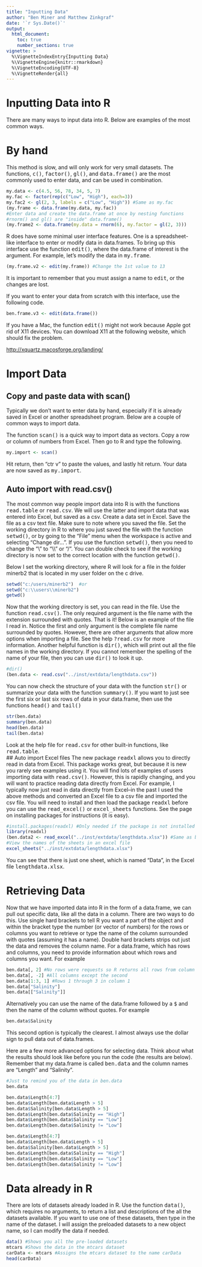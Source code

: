 ```yaml
---
title: "Inputting Data"
author: "Ben Miner and Matthew Zinkgraf"
date: '`r Sys.Date()`'
output:
  html_document:
    toc: true
    number_sections: true
vignette: >
  %\VignetteIndexEntry{Inputting Data}
  %\VignetteEngine{knitr::rmarkdown}
  %\VignetteEncoding{UTF-8}
  %\VignetteRender{all}
---
```


<h1>Inputting Data into R</h1>
There are many ways to input data into R.  Below are examples of the most common ways.  

# By hand
This method is slow, and will only work for very small datasets.  The functions, <samp>c()</samp>, <samp>factor()</samp>, <samp>gl()</samp>, and <samp>data.frame()</samp> are the most commonly used to enter data, and can be used in combination.  

```r
my.data <- c(4.5, 56, 78, 34, 5, 7)
my.fac <- factor(rep(c("Low", "High"), each=3))
my.fac2 <- gl(2, 3, labels = c("Low", "High")) #Same as my.fac
(my.frame <- data.frame(my.data, my.fac))
#Enter data and create the data.frame at once by nesting functions
#rnorm() and gl() are "inside" data.frame()
(my.frame2 <- data.frame(my.data = rnorm(6), my.factor = gl(2, 3))) 
```

R does have some minimal user interface features.  One is a
spreadsheet-like interface to enter or modify data in data.frames.
To bring up this interface use the function <samp>edit()</samp>, where
the data.frame of interest is the argument.  For example,
let's modify the data in <samp>my.frame</samp>.

```r
(my.frame.v2 <- edit(my.frame)) #Change the 1st value to 13
```

It is important to remember that you must assign a name to <samp>edit</samp>, or the changes are lost.  

If you want to enter your data from scratch with this interface, use
the following code.

```r
ben.frame.v3 <- edit(data.frame())
```

<div class="alert alert-warning">
  If you have a Mac, the function <samp>edit()</samp> might not work because Apple got rid of X11 devices.  You can download X11 at the following website, which should fix the problem.
</div>

<a href="http://xquartz.macosforge.org/landing/">http://xquartz.macosforge.org/landing/</a>

# Import Data
## Copy and paste data with scan()
Typically we don't want to enter data by hand, especially if it is already saved in Excel or another spreadsheet program.  Below are a couple of common ways to import data.  

The function <samp>scan()</samp> is a quick way to import data as vectors.  Copy a row or column of numbers from Excel.  Then go to R and type the following.

```r
my.import <- scan()
```

Hit return, then "ctr v" to paste the values, and lastly hit return.  Your data are now saved as <samp>my.import</samp>.  

## Auto import with read.csv()
The most common way people import data into R is with the functions <samp>read.table</samp> or <samp>read.csv</samp>.  We will use the latter and import data that was entered into Excel, but saved as a csv.  Create a data set in Excel.  Save the file as a csv
text file.  Make sure to note where you saved the file.  Set the
working directory in R to where you just saved the file with the
function <samp>setwd()</samp>, or by going to the "File" menu when the
workspace is active and selecting "Change dir...". If you use the
function <samp>setwd()</samp>, then you need to change the "\\" to
"\\\\" or "/". You can double check to see if the working directory
is now set to the correct location with the function
<samp>getwd()</samp>.

Below I set the working directory, where R will look for a file in the folder minerb2 that is located in my user folder on the c drive.    

```r
setwd("c:/users/minerb2")  #or
setwd("c:\\users\\minerb2")
getwd()
```

Now that the working directory is set, you can read in the file. Use
the function <samp>read.csv()</samp>.  The only required argument is the file
name with the extension surrounded with quotes.  That is it!  Below is an example of the file I read in.  Notice the first and only
argument is the complete file name surrounded by quotes.  However, there are other arguments that allow more options when importing a file.  See the help <samp>?read.csv</samp> for more information.  Another helpful function is <samp>dir()</samp>, which will print out all the file names in the working directory.  If you cannot remember the spelling of the name of your file, then you can use <samp>dir()</samp> to look it up.  


```r
#dir()
(ben.data <- read.csv("../inst/extdata/lengthdata.csv"))
```

You can now check the structure of your data with the function <samp>str()</samp> or summarize your data with the function <samp>summary()</samp>.  If you want to just see the first six or last six rows of data in your data.frame, then use the functions <samp>head()</samp> and <samp>tail()</samp>

```r
str(ben.data)
summary(ben.data)
head(ben.data)
tail(ben.data)
```

Look at the help file for <samp>read.csv</samp> for other built-in functions, like <samp>read.table</samp>.  
## Auto import Excel files
The new package <samp>readxl</samp> allows you to directly read in data from Excel.  This package works great, but because it is new you rarely see examples using it.  You will find lots of examples of users importing data with <samp>read.csv()</samp>.  However, this is rapidly changing, and you will want to practice reading data directly from Excel.  For example, I typically now just read in data directly from Excel--in the past I used the above methods and converted an Excel file to a csv file and imported the csv file.  You will need to install and then load the package <samp>readxl</samp> before you can use the <samp>read_excel()</samp> or <samp>excel_sheets</samp> functions.  See the page on installing packages for instructions (it is easy).  

```r
#install.packages(readxl) #Only needed if the package is not installed
library(readxl)
(ben.data2 <- read_excel("../inst/extdata/lengthdata.xlsx")) #Same as ben.data
#View the names of the sheets in an excel file
excel_sheets("../inst/extdata/lengthdata.xlsx")
```

You can see that there is just one sheet, which is named "Data", in the Excel file <samp>lengthdata.xlsx</samp>.  

# Retrieving Data
Now that we have imported data into R in the form of a data.frame, we can pull out specific data, like all the data in a column.  There
are two ways to do this.  Use single hard brackets to tell R you want a part of the object and within the bracket type the number (or vector of numbers) for the rows or columns you want to retrieve or type
the name of the column surrounded with quotes (assuming it has a
name).  Double hard brackets strips out just the data and removes the column name.  For a data.frame, which has rows and columns, you need to provide information about which rows and columns you want.  For example

```r
ben.data[, 2] #No rows were requests so R returns all rows from column 2
ben.data[, -2] #All columns except the second
ben.data[1:3, 1] #Rows 1 through 3 in column 1
ben.data["Salinity"]
ben.data[["Salinity"]]
```

Alternatively you can use the name of the data.frame followed by a
<samp>$</samp> and then the name of the column without quotes.  For
example

```r
ben.data$Salinity
```

This second option is typically the clearest.  I almost always use the dollar sign to pull data out of data.frames.  

Here are a few more advanced options for selecting data.  Think about what the results should look like before you run the code (the results are below).  Remember that my data.frame is called <samp>ben.data</samp> and the column names are "Length" and "Salinity".

```r
#Just to remind you of the data in ben.data
ben.data
```

```r
ben.data$Length[4:7]
ben.data$Length[ben.data$Length > 5]
ben.data$Salinity[ben.data$Length > 5]
ben.data$Length[ben.data$Salinity == "High"]
ben.data$Length[ben.data$Salinity == "Low"]
ben.data$Length[ben.data$Salinity != "Low"]
```

```r
ben.data$Length[4:7]
ben.data$Length[ben.data$Length > 5]
ben.data$Salinity[ben.data$Length > 5]
ben.data$Length[ben.data$Salinity == "High"]
ben.data$Length[ben.data$Salinity == "Low"]
ben.data$Length[ben.data$Salinity != "Low"]
```

# Data already in R

There are lots of datasets already loaded in R.  Use the function <samp>data()</samp>, which requires no arguments, to return a list and descriptions of the all the datasets available.  If you want to use one of these datasets, then type in the name of the dataset.  I will assign the preloaded datasets to a new object name, so I can modify the data if needed.  

```r
data() #Shows you all the pre-loaded datasets
mtcars #Shows the data in the mtcars dataset
carData <- mtcars #Assigns the mtcars dataset to the name carData
head(carData)
```
